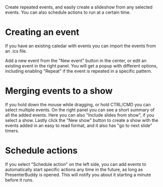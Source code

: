 Create repeated events, and easily create a slideshow from any selected events. You can also schedule actions to run at a certain time.

# Creating an event
If you have an existing caledar with events you can import the events from an .ics file.

Add a new event from the "New event" button in the center, or edit an existing event in the right panel. You will get a popup with different options, including enabling "Repeat" if the event is repeated in a specific pattern.

# Merging events to a show
If you hold down the mouse while dragging, or hold CTRL/CMD you can select multiple events. On the right panel you can see a short summary of all the added events. Here you can also "Include slides from show", if you select a show. Lastly click the "New show" button to create a show with the events added in an easy to read format, and it also has "go to next slide" timers.

# Schedule actions
If you select "Schedule action" on the left side, you can add events to automatically start specific actions any time in the future, as long as PresenterBuddy is opened. This will notify you about it starting a minute before it runs.